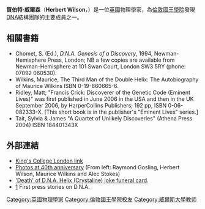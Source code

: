 '''賀伯特·威爾森'''（'''Herbert Wilson'''，{{bd|1929年||2008年}}）是一位[[英國|英國]]物理學家，為[[倫敦國王學院|倫敦國王學院]]發現[[DNA|DNA]]結構團隊的主要成員之一。

==相關書籍==
*Chomet, S. (Ed.), ''D.N.A. Genesis of a Discovery'', 1994, Newman- Hemisphere Press, London; NB a few copies are available from Newman-Hemisphere at 101 Swan Court, London SW3 5RY (phone: 07092 060530).
*Wilkins, Maurice, The Third Man of the Double Helix: The Autobiography of Maurice Wilkins ISBN 0-19-860665-6.
*Ridley, Matt; "Francis Crick: Discoverer of the Genetic Code (Eminent Lives)" was first published in June 2006 in the USA and then in the UK September 2006, by HarperCollins Publishers; 192 pp, ISBN 0-06-082333-X. [This short book is in the publisher's "Eminent Lives" series.]
* Tait, Sylvia & James "A Quartet of Unlikely Discoveries" (Athena Press 2004) ISBN 184401343X

==外部連結==
* [http://www.kcl.ac.uk/depsta/ppro/dna/scientists.html King's College London link] {{Wayback|url=http://www.kcl.ac.uk/depsta/ppro/dna/scientists.html |date=20060105132046 }}
* [https://web.archive.org/web/20051016224435/http://www.kcl-cdu.org.uk/dna_strand_kcl.jpg Photos at 40th anniversary] (From left: Raymond Gosling, Herbert Wilson, Maurice Wilkins and Alec Stokes)
*[https://web.archive.org/web/20080307154857/http://en.wikipedia.org/wiki/Image:Rosalindfranklinsjokecard.jpg 'Death' of D.N.A. Helix (Crystaline) joke funeral card].
*[https://web.archive.org/web/20060618160456/http://www.packer34.freeserve.co.uk/selectedTATAwebsites.htm] First press stories on D.N.A.

{{DNA Double Helix}}

{{Authority control}}
{{DEFAULTSORT:Wilson, Herbert}}
[[Category:英國物理學家|Category:英國物理學家]]
[[Category:倫敦國王學院校友|Category:倫敦國王學院校友]]
[[Category:威爾斯大學教师|Category:威爾斯大學教师]]